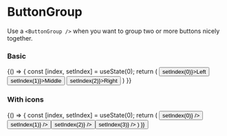 
<Meta title="Components/Buttons/ButtonGroup" component={ButtonGroup} />

# ButtonGroup

Use a `<ButtonGroup />` when you want to group two or more buttons nicely together.

<Props of={ButtonGroup} />

### Basic
<Preview>
    <Story name="basic">
    {() => {
        const [index, setIndex] = useState(0);
        return (
            <ButtonGroup>
                <Button active={index === 0} onClick={() => setIndex(0)}>Left</Button>
                <Button active={index === 1} onClick={() => setIndex(1)}>Middle</Button>
                <Button active={index === 2} onClick={() => setIndex(2)}>Right</Button>
            </ButtonGroup>
        )
    }}
    </Story>
</Preview>


### With icons
<Preview>
    <Story name="with icons">
    {() => {
        const [index, setIndex] = useState(0);
        return (
            <ButtonGroup>
                <Button
                    square
                    icon="gear"
                    active={index === 0}
                    onClick={() => setIndex(0)} />
                <Button
                    square
                    icon="info"
                    active={index === 1}
                    onClick={() => setIndex(1)} />
                <Button
                    square
                    icon="devices"
                    active={index === 2}
                    onClick={() => setIndex(2)} />
                <Button
                    square
                    icon="warning"
                    active={index === 3}
                    onClick={() => setIndex(3)} />
            </ButtonGroup>
        )
    }}
    </Story>
</Preview>
